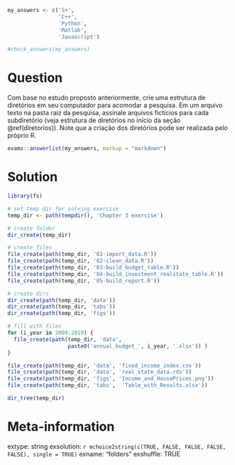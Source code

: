 ```r
my_answers <- c('S+', 
                'C++',
                'Python',
                'Matlab',
                'Javascript')

#check_answers(my_answers)
```

Question
========

Com base no estudo proposto anteriormente, crie uma estrutura de diretórios em seu computador para acomodar a pesquisa. Em um arquivo texto na pasta raiz da pesquisa, assinale arquivos fictícios para cada subdiretório (veja estrutura de diretórios no início da seção \@ref(diretorios)). Note que a criação dos diretórios pode ser realizada pelo próprio R.

```r
exams::answerlist(my_answers, markup = "markdown")
```

Solution
================

```r
library(fs)

# set temp dir for solving exercise
temp_dir <- path(tempdir(), 'Chapter 3 exercise')

# create folder
dir_create(temp_dir)

# create files
file_create(path(temp_dir, '01-import_data.R'))
file_create(path(temp_dir, '02-clean_data.R'))
file_create(path(temp_dir, '03-build_budget_table.R'))
file_create(path(temp_dir, '04-build_investment_realstate_table.R'))
file_create(path(temp_dir, '05-build_report.R'))

# create dirs
dir_create(path(temp_dir, 'data'))
dir_create(path(temp_dir, 'tabs'))
dir_create(path(temp_dir, 'figs'))

# fill with files
for (i_year in 2009:2019) {
  file_create(path(temp_dir, 'data', 
                   paste0('annual_budget_', i_year, '.xlsx')) )
}

file_create(path(temp_dir, 'data', 'fixed_income_index.csv'))
file_create(path(temp_dir, 'data', 'real_state_data.rds'))
file_create(path(temp_dir, 'figs', 'Income_and_HousePrices.png'))
file_create(path(temp_dir, 'tabs',  'Table_with_Results.xlsx'))

dir_tree(temp_dir)
```

Meta-information
================
extype: string
exsolution: `r mchoice2string(c(TRUE, FALSE, FALSE, FALSE, FALSE), single = TRUE)`
exname: "folders"
exshuffle: TRUE

